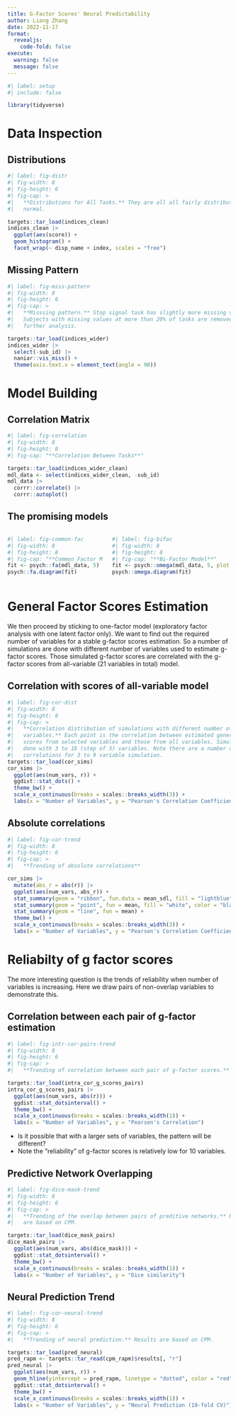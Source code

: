 ```yaml
---
title: G-Factor Scores' Neural Predictability
author: Liang Zhang
date: 2022-11-17
format: 
  revealjs:
    code-fold: false
execute: 
  warning: false
  message: false
---
```


```r
#| label: setup
#| include: false

library(tidyverse)
```

# Data Inspection

## Distributions

```r
#| label: fig-distr
#| fig-width: 8
#| fig-height: 6
#| fig-cap: >
#|   **Distributions for All Tasks.** They are all all fairly distributed as 
#|   normal.

targets::tar_load(indices_clean)
indices_clean |> 
  ggplot(aes(score)) +
  geom_histogram() +
  facet_wrap(~ disp_name + index, scales = "free")
```

## Missing Pattern

```r
#| label: fig-miss-pattern
#| fig-width: 8
#| fig-height: 6
#| fig-cap: >
#|   **Misssing pattern.** Stop signal task has slightly more missing values.
#|   Subjects with missing values at more than 20% of tasks are removed in
#|   further analysis.

targets::tar_load(indices_wider)
indices_wider |> 
  select(-sub_id) |> 
  naniar::vis_miss() +
  theme(axis.text.x = element_text(angle = 90))
```

# Model Building

## Correlation Matrix

```r
#| label: fig-correlation
#| fig-width: 8
#| fig-height: 8
#| fig-cap: "**Correlation Between Tasks**"

targets::tar_load(indices_wider_clean)
mdl_data <- select(indices_wider_clean, -sub_id)
mdl_data |> 
  corrr::correlate() |> 
  corrr::autoplot()
```

## The promising models

:::: {.columns}

::: {.column}
```r
#| label: fig-common-fac
#| fig-width: 8
#| fig-height: 8
#| fig-cap: "**Common Factor Model**"
fit <- psych::fa(mdl_data, 5)
psych::fa.diagram(fit)
```
:::

::: {.column}
```r
#| label: fig-bifac
#| fig-width: 8
#| fig-height: 8
#| fig-cap: "**Bi-Factor Model**"
fit <- psych::omega(mdl_data, 5, plot = FALSE)
psych::omega.diagram(fit)
```
:::

:::

# General Factor Scores Estimation

We then proceed by sticking to one-factor model (exploratory factor analysis with one latent factor only). We want to find out the required number of variables for a stable g-factor scores estimation. So a number of simulations are done with different number of variables used to estimate g-factor scores. Those simulated g-factor scores are correlated with the g-factor scores from all-variable (21 variables in total) model.

## Correlation with scores of all-variable model {.smaller}

```r
#| label: fig-cor-dist
#| fig-width: 8
#| fig-height: 6
#| fig-cap: >
#|   **Correlation distribution of simulations with different number of selected
#|   variables.** Each point is the correlation between estimated general factor
#|   scores from selected variables and those from all variables. Simulation was
#|   done with 3 to 18 (step of 3) variables. Note there are a number of negative
#|   correlations for 3 to 9 variable simulation.
targets::tar_load(cor_sims)
cor_sims |> 
  ggplot(aes(num_vars, r)) +
  ggdist::stat_dots() +
  theme_bw() +
  scale_x_continuous(breaks = scales::breaks_width(3)) +
  labs(x = "Number of Variables", y = "Pearson's Correlation Coefficient")
```

## Absolute correlations

```r
#| label: fig-cor-trend
#| fig-width: 8
#| fig-height: 6
#| fig-cap: >
#|   **Trending of absolute correlations**

cor_sims |> 
  mutate(abs_r = abs(r)) |> 
  ggplot(aes(num_vars, abs_r)) +
  stat_summary(geom = "ribbon", fun.data = mean_sdl, fill = "lightblue") +
  stat_summary(geom = "point", fun = mean, fill = "white", color = "black") +
  stat_summary(geom = "line", fun = mean) +
  theme_bw() +
  scale_x_continuous(breaks = scales::breaks_width(3)) +
  labs(x = "Number of Variables", y = "Pearson's Correlation Coefficient")
```

# Reliabilty of g factor scores

The more interesting question is the trends of reliability when number of variables is increasing. Here we draw pairs of non-overlap variables to demonstrate this.

## Correlation between each pair of g-factor estimation

```r
#| label: fig-intr-cor-pairs-trend
#| fig-width: 8
#| fig-height: 6
#| fig-cap: >
#|   **Trending of correlation between each pair of g-factor scores.**

targets::tar_load(intra_cor_g_scores_pairs)
intra_cor_g_scores_pairs |> 
  ggplot(aes(num_vars, abs(r))) +
  ggdist::stat_dotsinterval() +
  theme_bw() +
  scale_x_continuous(breaks = scales::breaks_width(1)) +
  labs(x = "Number of Variables", y = "Pearson's Correlation")
```

::: {.notes}
* Is it possible that with a larger sets of variables, the pattern will be different?
* Note the "reliability" of g-factor scores is relatively low for 10 variables.
:::

## Predictive Network Overlapping

```r
#| label: fig-dice-mask-trend
#| fig-width: 8
#| fig-height: 6
#| fig-cap: >
#|   **Trending of the overlap between pairs of preditive networks.** Results 
#|   are based on CPM.

targets::tar_load(dice_mask_pairs)
dice_mask_pairs |> 
  ggplot(aes(num_vars, abs(dice_mask))) +
  ggdist::stat_dotsinterval() +
  theme_bw() +
  scale_x_continuous(breaks = scales::breaks_width(1)) +
  labs(x = "Number of Variables", y = "Dice similarity")
```
## Neural Prediction Trend

```r
#| label: fig-cor-neural-trend
#| fig-width: 8
#| fig-height: 6
#| fig-cap: >
#|   **Trending of neural prediction.** Results are based on CPM.

targets::tar_load(pred_neural)
pred_rapm <- targets::tar_read(cpm_rapm)$results[, "r"]
pred_neural |> 
  ggplot(aes(num_vars, r)) +
  geom_hline(yintercept = pred_rapm, linetype = "dotted", color = "red") +
  ggdist::stat_dotsinterval() +
  theme_bw() +
  scale_x_continuous(breaks = scales::breaks_width(1)) +
  labs(x = "Number of Variables", y = "Neural Prediction (10-fold CV)")
```
